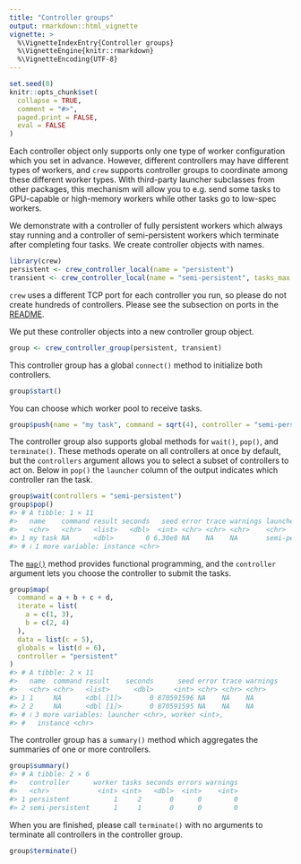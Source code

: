 ```yaml
---
title: "Controller groups"
output: rmarkdown::html_vignette
vignette: >
  %\VignetteIndexEntry{Controller groups}
  %\VignetteEngine{knitr::rmarkdown}
  %\VignetteEncoding{UTF-8}
---
```


```r
set.seed(0)
knitr::opts_chunk$set(
  collapse = TRUE,
  comment = "#>",
  paged.print = FALSE,
  eval = FALSE
)
```

Each controller object only supports only one type of worker configuration which you set in advance. However, different controllers may have different types of workers, and `crew` supports controller groups to coordinate among these different worker types. With third-party launcher subclasses from other packages, this mechanism will allow you to e.g. send some tasks to GPU-capable or high-memory workers while other tasks go to low-spec workers.

We demonstrate with a controller of fully persistent workers which always stay running and a controller of semi-persistent workers which terminate after completing four tasks. We create controller objects with names.

```r
library(crew)
persistent <- crew_controller_local(name = "persistent")
transient <- crew_controller_local(name = "semi-persistent", tasks_max = 4L)
```

`crew` uses a different TCP port for each controller you run, so please do not create hundreds of controllers. Please see the subsection on ports in the [README](https://wlandau.github.io/crew/index.html).

We put these controller objects into a new controller group object.

```r
group <- crew_controller_group(persistent, transient)
```

This controller group has a global `connect()` method to initialize both controllers.

```r
group$start()
```

You can choose which worker pool to receive tasks.

```r
group$push(name = "my task", command = sqrt(4), controller = "semi-persistent")
```

The controller group also supports global methods for `wait()`, `pop()`, and `terminate()`. These methods operate on all controllers at once by default, but the `controllers` argument allows you to select a subset of controllers to act on. Below in `pop()` the `launcher` column of the output indicates which controller ran the task.

```r
group$wait(controllers = "semi-persistent")
group$pop()
#> # A tibble: 1 × 11
#>   name    command result seconds   seed error trace warnings launcher worker
#>   <chr>   <chr>   <list>   <dbl>  <int> <chr> <chr> <chr>    <chr>     <int>
#> 1 my task NA      <dbl>        0 6.30e8 NA    NA    NA       semi-pe…      1
#> # ℹ 1 more variable: instance <chr>
```

The [`map()`](https://wlandau.github.io/crew/reference/crew_class_controller.html#method-crew_class_controller-group-map) method provides functional programming, and the `controller` argument lets you choose the controller to submit the tasks.

```r
group$map(
  command = a + b + c + d,
  iterate = list(
    a = c(1, 3),
    b = c(2, 4)
  ),
  data = list(c = 5),
  globals = list(d = 6),
  controller = "persistent"
)
#> # A tibble: 2 × 11
#>   name  command result    seconds      seed error trace warnings
#>   <chr> <chr>   <list>      <dbl>     <int> <chr> <chr> <chr>   
#> 1 1     NA      <dbl [1]>       0 870591596 NA    NA    NA      
#> 2 2     NA      <dbl [1]>       0 870591595 NA    NA    NA      
#> # ℹ 3 more variables: launcher <chr>, worker <int>,
#> #   instance <chr>
```

The controller group has a `summary()` method which aggregates the summaries of one or more controllers.

```r
group$summary()
#> # A tibble: 2 × 6
#>   controller      worker tasks seconds errors warnings
#>   <chr>            <int> <int>   <dbl>  <int>    <int>
#> 1 persistent           1     2       0      0        0
#> 2 semi-persistent      1     1       0      0        0
```

When you are finished, please call `terminate()` with no arguments to terminate all controllers in the controller group.

```r
group$terminate()
```
